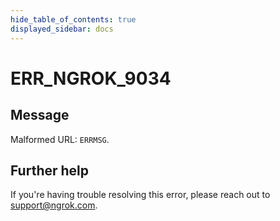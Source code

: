 ```yaml
---
hide_table_of_contents: true
displayed_sidebar: docs
---
```



# ERR_NGROK_9034

## Message

Malformed URL: `ERRMSG`.

<ErrorDetails error="err_ngrok_9034" />

## Further help

If you're having trouble resolving this error, please reach out to [support@ngrok.com](mailto:support@ngrok.com?subject=Help%20with%20ERR_NGROK_9034).
